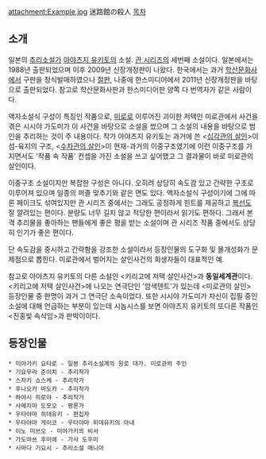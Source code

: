 attachment:Example.jpg
迷路館の殺人
[[목차]]
== 소개 ==
일본의 [[추리소설]]가 [[아야츠지 유키토]]의 소설. [[관 시리즈]]의 세번째 소설이다. 일본에서는 1988년 출판되었으며 이후 2009년 신장개정판이 나왔다. 한국에서는 과거 [[학산문화사]]에서 구판을 정식발매하였으나 [[절판]], 나중에 한스미디어에서 2011년 신장개정판을 바탕으로 출판되었다. 참고로 학산문화사판과 한스미디어판 양쪽 다 번역자가 같은 사람이다.

액자소설식 구성이 특징인 작품으로, [[미로]]로 이루어진 괴이한 저택인 미로관에서 사건을 겪은 시시야 가도미가 이 사건을 바탕으로 소설을 썼으며 그 소설의 내용을 바탕으로 범인을 추리하는 것이 주 내용이다. 작가 아야츠지 유키토는 과거에 쓴 <[[십각관의 살인]]>이 섬-육지의 구조, <[[수차관의 살인]]>이 현재-과거의 이중구조였기에 이런 이중구조를 가지면서도 '작품 속 작품' 컨셉을 가진 소설을 쓰고 싶어했고 그 결과물이 바로 미로관의 살인이다.

이중구조 소설이지만 복잡한 구성은 아니다. 오히려 상당히 속도감 있고 간략한 구조로 이루어져 있으며 일종의 퍼즐 맞추기와 같은 면도 있다. 액자소설식 구성이기에 그에 따른 페이크도 섞여있지만 관 시리즈 중에서는 그래도 공정하게 힌트를 제공하고 [[복선]]도 잘 깔려있는 편이다. 분량도 너무 길지 않고 적당한 편이라서 읽기도 편하다. 그래서 본격 추리물을 좋아하는 팬들에게 좋은 평을 받는 소설이며 관 시리즈 작품 중에서도 상당히 인기가 좋은 편이다.

단 속도감을 중시하고 간략함을 강조한 소설이라서 등장인물의 도구화 및 몰개성화가 문제점으로 뽑힌다. 미로관에서 벌어지는 살인사건의 희생자들이 대표적인 예.

참고로 아야츠지 유키토의 다른 소설인 <키리고에 저택 살인사건>과 '''동일세계관'''이다. <키리고에 저택 살인사건>에 나오는 연극단인 '암색텐트'가 있는데 <미로관의 살인> 등장인물 중 한명이 과거 그 연극단 소속이었다. 또한 시시야 가도미가 자신이 집필 중인 소설에 대해 언급하는 부분이 있는데 시놉시스를 보면 아야츠지 유키토의 또다른 작품인 <진홍빛 속삭임>과 판박이이다.
== 등장인물 ==
 * 미야가키 요타로 - 일본 추리소설계의 원로 대가. 미로관의 주인
 * 기요무라 준이치 - 추리작가
 * 스자키 쇼스케 - 추리작가
 * 후나오카 마도카 - 추리작가
 * 하야시 히로야 - 추리작가
 * 사메지마 도모오 - 평론가
 * 우타야마 히데유키 - 편집자
 * 우타야마 게이코 - 우타야마 히데유키의 아내 
 * 이노 미쓰오 - 미야가키의 비서
 * 가도마쓰 후미에 - 가사 도우미
 * 시마다 기요시 - 추리소설 매니아
